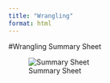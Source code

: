 ```yaml
---
title: "Wrangling"
format: html
---
```


#Wrangling Summary Sheet

![Summary Sheet](../bw/Exam2_summary_sheet.jpg)

